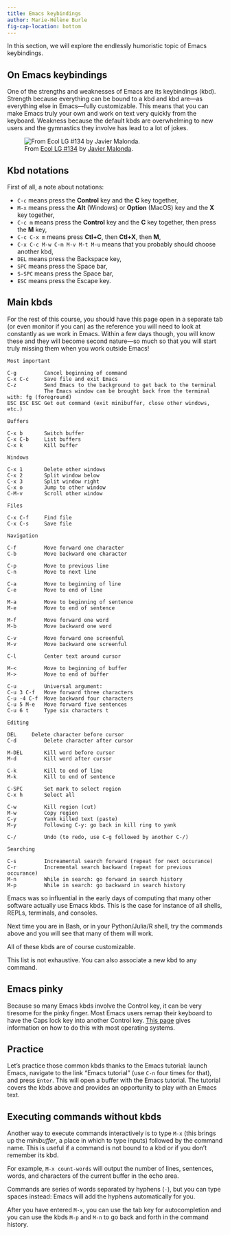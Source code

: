 ```yaml
---
title: Emacs keybindings
author: Marie-Hélène Burle
fig-cap-location: bottom
---
```


:::{.def}

In this section, we will explore the endlessly humoristic topic of Emacs keybindings.

:::

## On Emacs keybindings

One of the strengths and weaknesses of Emacs are its keybindings (kbd). Strength because everything can be bound to a kbd and kbd are—as everything else in Emacs—fully customizable. This means that you can make Emacs truly your own and work on text very quickly from the keyboard. Weakness because the default kbds are overwhelming to new users and the gymnastics they involve has lead to a lot of jokes.

![From [Ecol LG #134](http://linuxgazette.net/134/ecol.html) by [Javier Malonda](https://linuxgazette.net/authors/malonda.html).](img/kbd.png)

## Kbd notations

First of all, a note about notations:

- `C-c` means press the **Control** key and the **C** key together,
- `M-x` means press the **Alt** (Windows) or **Option** (MacOS) key and the **X** key together,
- `C-c m` means press the **Control** key and the **C** key together, then press the **M** key,
- `C-c C-x m` means press **Ctl+C**, then **Ctl+X**, then **M**,
- `C-x C-c M-w C-m M-v M-t M-u` means that you probably should choose another kbd,
- `DEL` means press the Backspace key,
- `SPC` means press the Space bar,
- `S-SPC` means press the Space bar,
- `ESC` means press the Escape key.

## Main kbds

For the rest of this course, you should have this page open in a separate tab (or even monitor if you can) as the reference you will need to look at constantly as we work in Emacs. Within a few days though, you will know these and they will become second nature—so much so that you will start truly missing them when you work outside Emacs!

```
Most important

C-g      	Cancel beginning of command
C-x C-c		Save file and exit Emacs
C-z			Send Emacs to the background to get back to the terminal
			The Emacs window can be brought back from the terminal with: fg (foreground)
ESC ESC ESC Get out command (exit minibuffer, close other windows, etc.)

Buffers

C-x b		Switch buffer
C-x C-b		List buffers
C-x k		Kill buffer

Windows

C-x 1		Delete other windows
C-x 2		Split window below
C-x 3		Split window right
C-x o		Jump to other window
C-M-v		Scroll other window

Files

C-x C-f		Find file
C-x C-s		Save file

Navigation

C-f			Move forward one character
C-b			Move backward one character

C-p			Move to previous line
C-n			Move to next line

C-a			Move to beginning of line
C-e			Move to end of line

M-a			Move to beginning of sentence
M-e			Move to end of sentence

M-f			Move forward one word
M-b			Move backward one word

C-v			Move forward one screenful
M-v			Move backward one screenful

C-l			Center text around cursor

M-<			Move to beginning of buffer
M->			Move to end of buffer

C-u			Universal argument:
C-u 3 C-f	Move forward three characters
C-u -4 C-f	Move backward four characters
C-u 5 M-e	Move forward five sentences
C-u 6 t		Type six characters t

Editing

DEL		Delete character before cursor
C-d			Delete character after cursor

M-DEL		Kill word before cursor
M-d			Kill word after cursor

C-k			Kill to end of line
M-k			Kill to end of sentence

C-SPC		Set mark to select region
C-x h		Select all

C-w			Kill region (cut)
M-w			Copy region
C-y			Yank killed text (paste)
M-y			Following C-y: go back in kill ring to yank

C-/			Undo (to redo, use C-g followed by another C-/)

Searching

C-s			Increamental search forward (repeat for next occurance)
C-r			Incremental search backward (repeat for previous occurance)
M-n			While in search: go forward in search history
M-p			While in search: go backward in search history
```

:::{.note}

Emacs was so influential in the early days of computing that many other software actually use Emacs kbds. This is the case for instance of all shells, REPLs, terminals, and consoles.

Next time you are in Bash, or in your Python/Julia/R shell, try the commands above and you will see that many of them will work.

:::

All of these kbds are of course customizable.

This list is not exhaustive. You can also associate a new kbd to any command.

## Emacs pinky

Because so many Emacs kbds involve the Control key, it can be very tiresome for the pinky finger. Most Emacs users remap their keyboard to have the Caps lock key into another Control key. [This page](https://www.emacswiki.org/emacs/MovingTheCtrlKey) gives information on how to do this with most operating systems.

## Practice

Let's practice those common kbds thanks to the Emacs tutorial: launch Emacs, navigate to the link "Emacs tutorial" (use `C-n` four times for that), and press `Enter`. This will open a buffer with the Emacs tutorial. The tutorial covers the kbds above and provides an opportunity to play with an Emacs text.

## Executing commands without kbds

Another way to execute commands interactively is to type `M-x` (this brings up the *minibuffer*, a place in which to type inputs) followed by the command name. This is useful if a command is not bound to a kbd or if you don't remember its kbd.

:::{.example}

For example, `M-x count-words` will output the number of lines, sentences, words, and characters of the current buffer in the echo area.

:::

:::{.note}

Commands are series of words separated by hyphens (`-`), but you can type spaces instead: Emacs will add the hyphens automatically for you.

After you have entered `M-x`, you can use the tab key for autocompletion and you can use the kbds `M-p` and `M-n` to go back and forth in the command history.

:::
